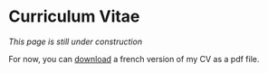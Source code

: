 # Curriculum Vitae

*This page is still under construction*

For now, you can [download](https://drive.google.com/file/d/0B5gvhd_kYNZ6WDQxLW1vSjBFVHc/view?usp=sharing) a french version of my CV as a pdf file.